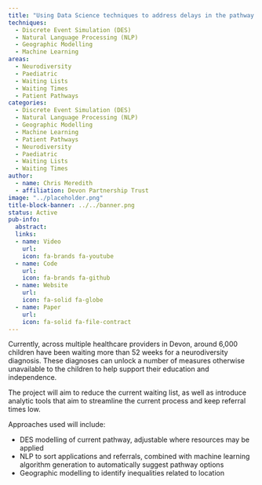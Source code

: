 ```yaml
---
title: "Using Data Science techniques to address delays in the pathway for Neurodiversity Diagnoses in Children and Young People in Devon"
techniques:
  - Discrete Event Simulation (DES)
  - Natural Language Processing (NLP)
  - Geographic Modelling
  - Machine Learning
areas:
  - Neurodiversity
  - Paediatric
  - Waiting Lists
  - Waiting Times
  - Patient Pathways
categories:
  - Discrete Event Simulation (DES)
  - Natural Language Processing (NLP)
  - Geographic Modelling
  - Machine Learning
  - Patient Pathways
  - Neurodiversity
  - Paediatric
  - Waiting Lists
  - Waiting Times
author:
  - name: Chris Meredith
  - affiliation: Devon Partnership Trust
image: "../placeholder.png"
title-block-banner: ../../banner.png
status: Active
pub-info:
  abstract:
  links:
  - name: Video
    url:
    icon: fa-brands fa-youtube
  - name: Code
    url:
    icon: fa-brands fa-github
  - name: Website
    url:
    icon: fa-solid fa-globe
  - name: Paper
    url:
    icon: fa-solid fa-file-contract
---
```


Currently, across multiple healthcare providers in Devon, around 6,000 children have been waiting more than 52 weeks for a neurodiversity diagnosis.  These diagnoses can unlock a number of measures otherwise unavailable to the children to help support their education and independence.

The project will aim to reduce the current waiting list, as well as introduce analytic tools that aim to streamline the current process and keep referral times low.

Approaches used will include:

- DES modelling of current pathway, adjustable where resources may be applied
- NLP to sort applications and referrals, combined with machine learning algorithm generation to automatically suggest pathway options
- Geographic modelling to identify inequalities related to location
